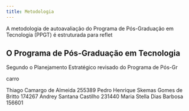 ```yaml
---
title: Metodologia
---
```


A metodologia de autoavaliação do Programa de Pós-Graduação em Tecnologia (PPGT) é estruturada para reflet


## O Programa de Pós-Graduação em Tecnologia {#programa}

Segundo o Planejamento Estratégico revisado do Programa de
Pós-Gr


carro

Thiago Camargo de Almeida 255389
Pedro Henrique Skemas Gomes de Britto 174267
Andrey Santana Castilho 231440
Maria Stella Dias Barbosa 156601